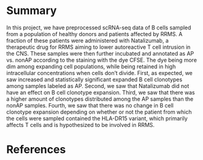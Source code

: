 # Summary

In this project, we have preprocessed scRNA-seq data of B cells sampled from a
population of healthy donors and patients affected by RRMS. A fraction of these
patients were administered with Natalizumab, a therapeutic drug for RRMS aiming to
lower autoreactive T cell intrusion in the CNS. These samples were then further
incubated and annotated as AP vs. nonAP according to the staining
with the dye CFSE. The dye being more dim among expanding cell populations,
while being retained in high intracellular concentrations when cells don't
divide. First, as expected, we saw increased and statistically significant
expanded B cell clonotypes among samples labeled as AP. Second, we saw that
Natalizumab did not have an effect on B cell clonotype expansion. Third, we saw
that there was a higher amount of clonotypes distributed among the AP samples
than the nonAP samples. Fourth, we saw that there was no change in B cell clonotype
expansion depending on whether or not the patient from which the cells were
sampled contained the HLA-DR15 variant, which primarily affects T cells and is
hypothesized to be involved in RRMS.

# References